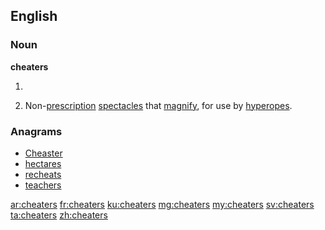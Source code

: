 ==English==

===Noun===
'''cheaters'''

# {{plural of|cheater}}
# {{context|informal|plurale tantum}} Non-[[prescription]] [[spectacles]] that [[magnify]], for use by [[hyperope]]s.

===Anagrams===
* [[Cheaster#English|Cheaster]]
* [[hectares#English|hectares]]
* [[recheats#English|recheats]]
* [[teachers#English|teachers]]

[[ar:cheaters]]
[[fr:cheaters]]
[[ku:cheaters]]
[[mg:cheaters]]
[[my:cheaters]]
[[sv:cheaters]]
[[ta:cheaters]]
[[zh:cheaters]]